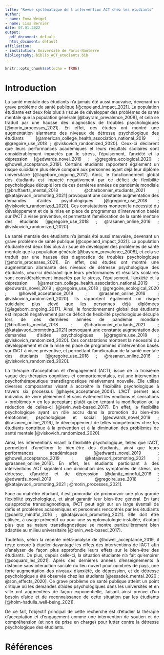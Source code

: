 ```yaml
---
title: "Revue systématique de l'intervention ACT chez les etudiants"
author:
- name: Emma Weigel 
- name: Lisa Bernier 
date: 07.01.2022
output:
  pdf_document: default
  html_document: default
affiliation:
- institution: Université de Paris-Nanterre
bibliography: biblio_ACT_etudiants.bib
---
```


<style>
body {
text-align: justify}
</style>

```r
knitr::opts_chunk$set(echo = TRUE)
```

# **Introduction**   

La santé mentale des étudiants n’a jamais été aussi mauvaise, devenant un grave problème de santé publique [@copeland_impact_2021]. La population étudiante est deux fois plus à risque de développer des problèmes de santé mentale que la population générale [@bayram_prevalence_2008], et cela se traduit par une hausse des diagnostics de troubles psychologiques [@morin_processes_2021]. En effet, des études ont montré une augmentation alarmante des niveaux de détresse psychologique des étudiants [@american_college_health_association_national_2019 ; @gregoire_use_2018 ; @viskovich_randomized_2020]. Ceux-ci déclarent que leurs performances académiques et leurs résultats scolaires sont considérablement impactés par le stress, l’épuisement, l’anxiété et la dépression [@edwards_novel_2019 ; @gregoire_ecological_2020 ; @howell_acceptance_2019]. Certains étudiants rapportent également un risque suicidaire plus élevé comparé aux personnes ayant déjà leur diplôme universitaire [@lageborn_ongoing_2017]. Ainsi, le fonctionnement global des étudiants est impacté négativement par ce déficit de flexibilité psychologique décuplé lors de ces dernières années de pandémie mondiale [@bruffaerts_mental_2018 ; @charbonnier_etudiants_2021 ; @katajavuori_promoting_2021] provoquant une constante augmentation des demandes d’aides psychologiques [@gregoire_use_2018 ; @viskovich_randomized_2020]. Ces constatations montrent la nécessité du développement et de la mise en place de programmes d’intervention basés sur l’ACT à visée préventive, et permettant l’amélioration de la santé mentale des étudiants [@gregoire_use_2018 ; @rasanen_online_2016 ; @viskovich_randomized_2020].

La santé mentale des étudiants n’a jamais été aussi mauvaise, devenant un grave problème de santé publique [@copeland_impact_2021]. La population étudiante est deux fois plus à risque de développer des problèmes de santé mentale que la population générale [@bayram_prevalence_2008], et cela se traduit par une hausse des diagnostics de troubles psychologiques [@morin_processes_2021]. En effet, des études ont montré une augmentation alarmante des niveaux de détresse psychologique des étudiants, ceux-ci déclarant que leurs performances et résultats scolaires sont considérablement impactés par le stress, l'épuisement, l'anxiété et la dépression [@american_college_health_association_national_2019 ; @edwards_novel_2019 ; @gregoire_use_2018 ; @gregoire_ecological_2020 ; @howell_acceptance_2019 ; @rasanen_online_2016 ; @viskovich_randomized_2020]. Ils rapportent également un risque suicidaire plus élevé que les personnes déjà diplômées [@lageborn_ongoing_2017]. Ainsi, le fonctionnement global des étudiants est impacté négativement par ce déficit de flexibilité psychologique décuplé lors de ces dernières années de pandémie mondiale [@bruffaerts_mental_2018 ; @charbonnier_etudiants_2021 ; @katajavuori_promoting_2021] provoquant une constante augmentation des demandes d’aides psychologiques [@gregoire_use_2018 ; @viskovich_randomized_2020]. Ces constatations montrent la nécessité du développement et de la mise en place de programmes d’intervention basés sur l’ACT à visée préventive, et permettant l’amélioration de la santé mentale des étudiants [@gregoire_use_2018 ; @rasanen_online_2016 ; @viskovich_randomized_2020].

La thérapie d’acceptation et d’engagement (ACT), issue de la troisième vague des thérapies cognitives et comportementales, est une intervention psychothérapeutique transdiagnostique relativement nouvelle. Elle utilise diverses composantes visant à accroître la flexibilité psychologique à travers six processus [@hayes_acceptance_2004]. L’ACT permet aux individus de vivre pleinement et sans évitement les émotions et sensations « problèmes » en les acceptant plutôt qu’en tentant la modification ou la réduction de celles-ci [@levin_web-based_2017]. En effet, la flexibilité psychologique ayant un rôle accru dans la promotion du bien-être émotionnel, psychologique et social [@edwards_novel_2019 ; @rasanen_online_2016], le développement de telles compétences chez les étudiants contribue à la prévention et à la diminution des problèmes de santé mentale [@viskovich_randomized_2020].

Ainsi, les interventions visant la flexibilité psychologique, telles que l’ACT, permettent d’améliorer le bien-être des étudiants, ainsi que leurs performances académiques [@edwards_novel_2019 ; @howell_acceptance_2019 ; @katajavuori_promoting_2021 ; @rasanen_online_2016]. En effet, les étudiants participant à des interventions ACT signalent une diminution des symptômes de stress, de détresse, d’anxiété et de dépression [@danitz_mindful_2016 ; @edwards_novel_2019 ; @gregoire_use_2018 ; @katajavuori_promoting_2021 ; @morin_processes_2021].

Face au mal-être étudiant, il est primordial de promouvoir une plus grande flexibilité psychologique, et ainsi garantir leur bien-être général. En tant qu’approche transdiagnostique, l’ACT peut agir sur un large éventail de défis et problèmes académiques et personnels rencontrés par les étudiants [@danitz_mindful_2016 ; @katajavuori_promoting_2021]. Elle doit être utilisée, à usage préventif ou pour une symptomatologie installée, d’autant plus que sa nature transdiagnostique se montre particulièrement bien adaptée au milieu universitaire [@levin_web-based_2017].

Toutefois, selon la récente méta-analyse de @howell_acceptance_2019, il reste encore à étudier davantage les effets des interventions de l’ACT afin d’analyser de façon plus approfondie leurs effets sur le bien-être des étudiants. De plus, depuis celle-ci, la situation étudiante n’a fait qu’empirer [@coquard_les_2021]. Après ces dernières années d’enseignements à distance sans interaction sociale ou lieu ouvert pour nombres de pays, une forte augmentation des niveaux d’anxiété, de dépression, et de détresse psychologique a été observée chez les étudiants [@essadek_mental_2020 ; @son_effects_2020]. Ce grave problème de santé publique atteint un point critique où les demandes d’aides psychologiques dans les universités et en ville ont augmentées de façon exponentielle, faisant ainsi preuve d’un besoin d’aide et de reconnaissance de cette situation par les étudiants [@holm-hadulla_well-being_2021].
 
De ce fait, l’objectif principal de cette recherche est d’étudier la thérapie d’acceptation et d’engagement comme une intervention de soutien et de compréhension (et non de prise en charge) pour lutter contre la détresse psychologique des étudiants. 


# **Références**

